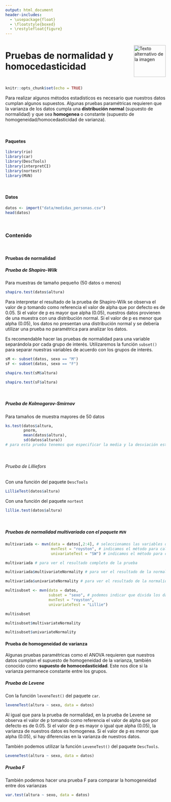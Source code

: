 ---
output: html_document
header-includes:
  - \usepackage{float}
  - \floatstyle{boxed}
  - \restylefloat{figure}
---

<div style="display:flex; align-items:center;">
  <h1 style="margin:0;">Pruebas de normalidad y homocedasticidad</h1>
  <img src="Imagenes/HNBI_LOGO1.jpeg" alt="Texto alternativo de la imagen" style="width:100px; margin-left:20px;">
</div>

```{r setup, include=FALSE}
knitr::opts_chunk$set(echo = TRUE)
```

Para realizar algunos métodos estadísticos es necesario que nuestros datos cumplan algunos supuestos. Algunas pruebas paramétricas requieren que la varianza de los datos cumpla una **distribución normal** (supuesto de normalidad) y que sea **homogenea** o constante  (supuesto de homogeneidad/homocedasticidad de varianza).

<br>

#### Paquetes

```{r, message=FALSE, warning=FALSE}
library(rio)
library(car)
library(DescTools)
library(interpretCI)
library(nortest)
library(MVN)
```

<br>

#### Datos

```{r}
datos <- import("data/medidas_personas.csv")
head(datos)
```

<br>

### Contenido{.tabset .tabset-pills}

<br>

#### Pruebas de normalidad

##### Prueba de Shapiro-Wilk

Para muestras de tamaño pequeño (50 datos o menos)

```{r}
shapiro.test(datos$altura)
```

Para interpretar el resultado de la prueba de Shapiro-Wilk se observa el valor de p tomando como referencia el valor de alpha que por defecto es de 0.05.
Si el valor de p es mayor que alpha (0.05), nuestros datos provienen de una muestra con una distribución normal. Si el valor de p es menor que alpha (0.05), los datos no presentan una distribución normal y se debería utilizar una prueba no paramétrica para analizar los datos.

Es recomendable hacer las pruebas de normalidad para una variable separándola por cada grupo de interés.
Utilizaremos la función `subset()` para separar nuestras variables de acuerdo con los grupos de interés.

```{r}
sM <- subset(datos, sexo == "M")
sF <- subset(datos, sexo == "F")
```

```{r}
shapiro.test(sM$altura)
```

```{r}
shapiro.test(sF$altura)
```

<br>

##### Prueba de Kolmogorov-Smirnov 

Para tamaños de muestra mayores de 50 datos

```{r, message=FALSE, warning=FALSE}
ks.test(datos$altura, 
        pnorm, 
        mean(datos$altura), 
        sd(datos$altura)) 
# para esta prueba tenemos que especificar la media y la desviación estándar de los datos, si no lo hacemos, retornará un valor de p erroneo.
```

<br>

###### Prueba de Lilliefors 

Con una función del paquete `DescTools`

```{r}
LillieTest(datos$altura)
```

Con una función del paquete `nortest`

```{r}
lillie.test(datos$altura)
```

<br>

##### Pruebas de normalidad multivariada con el paquete `MVN`

```{r}
multivariada <- mvn(data = datos[,2:4], # seleccionamos las variables de la tabla (columnas de la 2 a la 4)
                    mvnTest = "royston", # indicamos el método para calcular la normalidad multivariada
                    univariateTest = "SW") # indicamos el método para calcular la normalidad univariada

multivariada # para ver el resultado completo de la prueba

multivariada$multivariateNormality # para ver el resultado de la normalidad multivariada 

multivariada$univariateNormality # para ver el resultado de la normalidad univariada
```

```{r}
multisubset <- mvn(data = datos, 
                   subset = "sexo", # podemos indicar que divida los datos según los grupos de interés
                   mvnTest = "royston", 
                   univariateTest = "Lillie")

multisubset

multisubset$multivariateNormality

multisubset$univariateNormality
```



#### Prueba de homogeneidad de varianza

Algunas pruebas paramétricas como el ANOVA requieren que nuestros datos cumplan el supuesto de homogeneidad de la varianza, también conocido como **supuesto de homocedasticidad**. Este nos dice si la varianza permanece constante entre los grupos.

##### Prueba de Levene

Con la función `leveneTest()` del paquete `car`.

```{r, message=FALSE, warning=FALSE}
leveneTest(altura ~ sexo, data = datos)
```

Al igual que para la prueba de normalidad, en la prueba de Levene se observa el valor de p tomando como referencia el valor de alpha que por defecto es de 0.05.
Si el valor de p es mayor o igual que alpha (0.05), la varianza de nuestros datos es homogenea. Si el valor de p es menor que alpha (0.05), si hay diferencias en la varianza de nuestros datos.

También podemos utilizar la función `LeveneTest()` del paquete `DescTools`.

```{r, message=FALSE, warning=FALSE}
LeveneTest(altura ~ sexo, data = datos)
```

##### Prueba F

También podemos hacer una prueba F para comparar la homogeneidad entre dos varianzas

```{r}
var.test(altura ~ sexo, data = datos)
```

